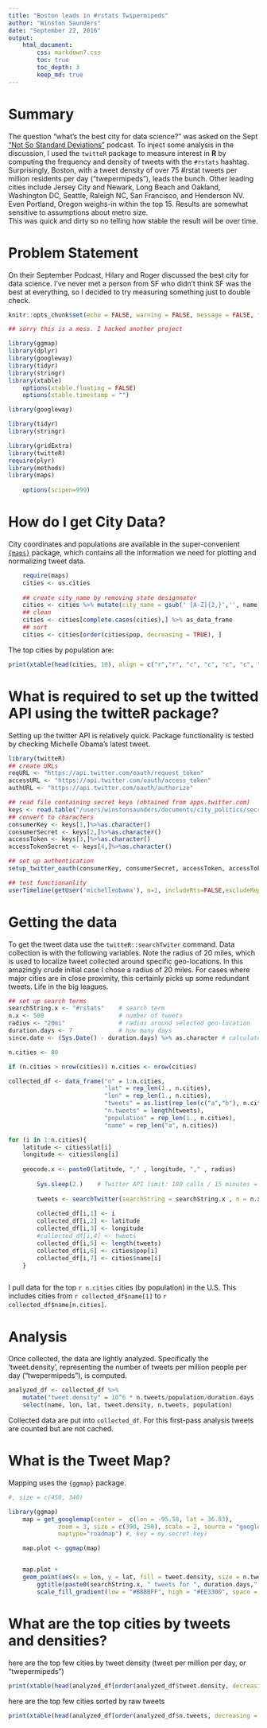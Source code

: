 ```yaml
---
title: "Boston leads in #rstats Twipermipeds"
author: "Winston Saunders"
date: "September 22, 2016"
output: 
    html_document:
        css: markdown7.css
        toc: true
        toc_depth: 3
        keep_md: true
---
```


# Summary

The question "what's the best city for data science?" was asked on the Sept ["Not So Standard Deviations"](https://www.patreon.com/NSSDeviations) podcast. To inject some analysis in the discussion, I used the `twitteR` package to measure interest in __R__ by computing the frequency and density of tweets with the `#rstats` hashtag. Surprisingly, Boston, with a tweet density of over 75 #rstat tweets per million residents per day ("twepermipeds"), leads the bunch. Other leading cities include Jersey City and Newark, Long Beach and Oakland, Washington DC, Seattle, Raleigh NC, San Francisco, and Henderson NV.  Even Portland, Oregon weighs-in within the top 15.
Results are somewhat sensitive to assumptions about metro size.  
This was quick and dirty so no telling how stable the result will be over time.  

# Problem Statement

On their September Podcast, Hilary and Roger discussed the best city for data science. I've never met a person from SF who didn't think SF was the best at everything, so I decided to try measuring something just to double check.  

```r
knitr::opts_chunk$set(echo = FALSE, warning = FALSE, message = FALSE, fig.align='center')
```


```r
## sorry this is a mess. I hacked another project

library(ggmap)
library(dplyr)
library(googleway)
library(tidyr)
library(stringr)
library(xtable)
    options(xtable.floating = FALSE)
    options(xtable.timestamp = "")

library(googleway)

library(tidyr)
library(stringr)

library(gridExtra)
library(twitteR)
require(plyr)
library(methods)
library(maps)
    
    options(scipen=999)
```



# How do I get City Data?

City coordinates and populations are available in the super-convenient  [`{maps}`](https://cran.r-project.org/web/packages/maps/index.html) package, which contains all the information we need for plotting and normalizing tweet data. 

```r

    require(maps)
    cities <- us.cities
    
    ## create city_name by removing state designnator
    cities <- cities %>% mutate(city_name = gsub(' [A-Z]{2,}','', name))
    ## clean
    cities <- cities[complete.cases(cities),] %>% as_data_frame
    ## sort
    cities <- cities[order(cities$pop, decreasing = TRUE), ]

```
 
The top cities by population are:  

```r
print(xtable(head(cities, 10), align = c("r","r", "c", "c", "c", "c", "c", "c")), type="html", include.rownames=FALSE, include.colnames = TRUE)
```

# What is required to set up the twitted API using the twitteR package?

Setting up the twitter API is relatively quick. Package functionality is tested by checking Michelle Obama's latest tweet.

```r
library(twitteR)
## create URLs
reqURL <- "https://api.twitter.com/oauth/request_token"
accessURL <- "https://api.twitter.com/oauth/access_token"
authURL <- "https://api.twitter.com/oauth/authorize"

## read file containing secret keys (obtained from apps.twitter.com)
keys <- read.table("/users/winstonsaunders/documents/city_politics/secret_t.key.txt")
## convert to characters
consumerKey <- keys[1,]%>%as.character()
consumerSecret <- keys[2,]%>%as.character()
accessToken <- keys[3,]%>%as.character()
accessTokenSecret <- keys[4,]%>%as.character()

## set up authentication
setup_twitter_oauth(consumerKey, consumerSecret, accessToken, accessTokenSecret)

## test functionanlity
userTimeline(getUser('michelleobama'), n=1, includeRts=FALSE,excludeReplies=FALSE)

```

# Getting the data

To get the tweet data use the `twitteR::searchTwiter` command. 
Data collection is with the following variables. Note the radius of 20 miles, which is used to localize tweet collected around specific geo-locations. In this amazingly crude initial case I chose a radius of 20 miles. For cases where major cities are in close proximity, this certainly picks up some redundant tweets. Life in the big leagues.

```r

## set up search terms
searchString.x <- "#rstats"    # search term
n.x <- 500                     # number of tweets
radius <- "20mi"               # radius around selected geo-location
duration.days <- 7             # how many days
since.date <- (Sys.Date() - duration.days) %>% as.character # calculated starting date

```



```r
n.cities <- 80

if (n.cities > nrow(cities)) n.cities <- nrow(cities)

collected_df <- data_frame("n" = 1:n.cities, 
                           "lat" = rep_len(1., n.cities),
                           "lon" = rep_len(1., n.cities),
                           "tweets" = as.list(rep_len(c("a","b"), n.cities)),
                           "n.tweets" = length(tweets),
                           "population" = rep_len(1., n.cities),
                           "name" = rep_len("a", n.cities))

for (i in 1:n.cities){
    latitude <- cities$lat[i]
    longitude <- cities$long[i]
    
    geocode.x <- paste0(latitude, "," , longitude, "," , radius)
        
        Sys.sleep(2.)    # Twitter API limit: 180 calls / 15 minutes = 12 seconds
        
        tweets <- searchTwitter(searchString = searchString.x , n = n.x , geocode = geocode.x, since = since.date)
        
        collected_df[i,1] <- i
        collected_df[i,2] <- latitude
        collected_df[i,3] <- longitude
        #collected_df[i,4] <- tweets
        collected_df[i,5] <- length(tweets)
        collected_df[i,6] <- cities$pop[i]
        collected_df[i,7] <- cities$name[i]
    }



```

I pull data for the top `r n.cities` cities (by population) in the U.S. This includes cities from `r collected_df$name[1]` to `r collected_df$name[n.cities]`.

# Analysis

Once collected, the data are lightly analyzed. Specifically the 'tweet.density', representing the number of tweets per million people per day ("twepermipeds"), is computed.

```r

analyzed_df <- collected_df %>% 
    mutate("tweet.density" = 10^6 * n.tweets/population/duration.days ) %>% 
    select(name, lon, lat, tweet.density, n.tweets, population)


```



Collected data are put into  `collected_df`. For this first-pass analysis tweets are counted but are not cached. 

# What is the Tweet Map?

Mapping uses the `{ggmap}` package. 

```r

#, size = c(450, 340)

library(ggmap)
    map = get_googlemap(center =  c(lon = -95.58, lat = 36.83), 
              zoom = 3, size = c(390, 250), scale = 2, source = "google",
              maptype="roadmap") #, key = my.secret.key)

    map.plot <- ggmap(map)


    map.plot + 
    geom_point(aes(x = lon, y = lat, fill = tweet.density, size = n.tweets), data=analyzed_df, pch=21, color = "#33333399") +
        ggtitle(paste0(searchString.x, " tweets for ", duration.days," days since ", since.date)) + 
        scale_fill_gradient(low = "#BBBBFF", high = "#EE3300", space = "Lab", na.value = "grey50", guide = "colourbar")

```

# What are the top cities by tweets and densities?

here are the top few cities by tweet density (tweet per million per day, or "twepermipeds")

```r
print(xtable(head(analyzed_df[order(analyzed_df$tweet.density, decreasing = TRUE),c(-2,-3)], min(15, nrow(analyzed_df)))), type="html", include.rownames=FALSE, include.colnames = TRUE)
```

here are the top few cities sorted by raw tweets

```r
print(xtable(head(analyzed_df[order(analyzed_df$n.tweets, decreasing = TRUE),c(-2,-3)], min(15, nrow(analyzed_df)))), type="html", include.rownames=FALSE, include.colnames = TRUE)
```





